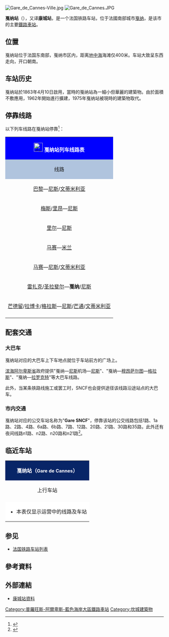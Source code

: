 {{Infobox station
| name          =[[File:Sncf-logo.svg|32x32px]]戛纳站<br>(<span style="font-size:small"> 康城站/坎城站</span> )<br>{{lang|fr|Gare de Cannes}}
| type          = [[法国铁路|法国铁路]]
| image = File:戛纳站(Cannes).jpg
|image_caption = 戛纳站（2012年9月）
| address       = {{FRA}}[[滨海阿尔卑斯省|滨海阿尔卑斯省]][[戛纳|戛纳]]
| latd          = 43
| latm          = 33
| lats          = 14
| latNS         = N
| longd         = 7
| longm         = 01
| longs         = 09
| longEW        = E
| operator = [[File:Sncf-logo.svg|32x32px]]
| coordinates_display = yes
| iso_region    = FR
| line          = 
* [[马赛－文蒂米利亚铁路|马赛－文蒂米利亚铁路]]
| platform      = 2
| tracks        = 3
| elevation = 6米
| opened        = 1863年
| rebuilt =1975年
| closed        = 
| passengers= 约327.9万人次<ref>{{Cite web|url=https://ressources.data.sncf.com/explore/dataset/frequentation-gares/?sort=voyageurs_2014&q=cannes|title=Fréquentation en gares|accessdate=2016-11-30|author=SNCF|date=|language=法语|publisher=SNCF Open Data|archive-date=2016-12-20|archive-url=https://web.archive.org/web/20161220050823/https://ressources.data.sncf.com/explore/dataset/frequentation-gares/?sort=voyageurs_2014&q=cannes|dead-url=no}}</ref>
| pass_year= 2015年
| ADA                 = Yes
| station_type = 客运车站
| connections = 
* 滨海阿尔卑斯省城际客运
* 戛纳城市公共交通
| services = [[TGV|TGV]]<br>iDTGV<br>Intercités<br>TER
}}

[[Image:Gare_de_Cannes-Ville.jpg|thumb]]
[[Image:Gare_de_Cannes.JPG|thumb]]

'''戛纳站'''（{{lang-fr|Gare de Cannes}}），又译'''康城站'''，是一个法国铁路车站，位于法國南部城市[[戛纳|戛纳]]，是该市的主要[[鐵路|鐵路]][[車站|車站]]。

==位置==

戛纳站位于法国东南部，戛纳市区内，距离[[地中海|地中海]]海滩仅400米。车站大致呈东西走向，开口朝南。

==车站历史==

戛纳站於1863年4月10日啟用，當時的戛纳站為一細小但華麗的建築物。由於面積不敷應用，1962年開始進行擴建，1975年戛纳站被現時的建築物取代。

== 停靠线路 ==
以下列车线路在戛纳站停靠<ref>{{Cite web|url=http://www.sncf.com/fr/gare/horaires/cannes|title=戛纳站实时列车时刻表|accessdate=2016-04-03|author=SNCF|date=|language=法语|publisher=SNCF|deadurl=yes|archiveurl=https://web.archive.org/web/20160323224640/http://www.sncf.com/fr/gare/horaires/cannes|archivedate=2016年3月23日|df=}}</ref>：
{| class="wikitable mw-collapsible" 
|colspan="5" style="background:#0000FF" align="center" |[[File:Sncf-logo.svg|28x28px]] <font color=#FFFFFF>'''戛纳站列车线路表'''</font>
|-
!style="background:#B0C4DE"| 线路
!style="background:#B0C4DE"|车种
!style="background:#B0C4DE"|上一站
!style="background:#B0C4DE"|下一站
!style="background:#B0C4DE"|大致运行频率{{noteTag|name=noteA}}
|-
|[[巴黎里昂车站|巴黎]]—[[尼斯城站|尼斯]]/[[文蒂米利亚站|文蒂米利亚]]
|align="center" |'''TGV'''{{noteTag|name=noteB}}
|[[圣拉斐尔站|圣拉斐尔]]
|[[昂蒂布站|昂蒂布]]
|每天7趟左右
|-
|[[梅斯城站|梅斯]]/[[里昂帕尔迪厄站|里昂]]—[[尼斯城站|尼斯]]
|rowspan="2" align="center"|'''TGV'''
|[[圣拉斐尔站|圣拉斐尔]]
|[[昂蒂布站|昂蒂布]]
|每天3趟左右
|-
|[[里尔欧洲站|里尔]]—[[尼斯城站|尼斯]]
|[[圣拉斐尔站|圣拉斐尔]]
|[[昂蒂布站|昂蒂布]]
|每周3趟左右
|-
|[[马赛圣夏勒站|马赛]]—[[米兰中央车站|米兰]]
|align="center"|'''Thello'''
|[[圣拉斐尔站|圣拉斐尔]]
|[[昂蒂布站|昂蒂布]]
|每天1趟
|-
|[[马赛圣夏勒站|马赛]]—[[尼斯城站|尼斯]]/[[文蒂米利亚站|文蒂米利亚]]
| rowspan="3" align="center" |[[File:Logo_TER.svg|37x37px]]
|[[圣拉斐尔站|圣拉斐尔]]
|[[昂蒂布站|昂蒂布]]
|每天8趟左右
|-
|[[雷扎克站|雷扎克]]/[[圣拉斐尔站|圣拉斐尔]]—'''戛纳'''/[[尼斯城站|尼斯]]
|[[戛纳拉博卡站|戛纳拉博卡]]
|[[胡安瓦洛里湾站|胡安瓦洛里湾]]
|每天10趟左右
|-
|[[芒德留拉纳普勒站|芒德留]]/[[戛纳拉博卡站|拉博卡]]/[[格拉斯站|格拉斯]]—[[尼斯城站|尼斯]]/[[芒通站|芒通]]/[[文蒂米利亚站|文蒂米利亚]]
|[[戛纳拉博卡站|戛纳拉博卡]]/[[勒博斯凯站|勒博斯凯]]
|[[胡安瓦洛里湾站|胡安瓦洛里湾]]
|每天25趟左右
|-
|colspan="5" style="background:#FFFFFF"|{{noteFoot|1=
{{noteTag|name=noteA|1=在本栏中，往返1次为"1趟"；除特别标明外，其数据仅工作日有效，周末及节假日列车数量可能会减少或停运}}
{{noteTag|name=noteB|1=iDTGV列车的车票需要在网上购买，车站内及自动售票机上不出售}}
}}
|}

==配套交通==

===大巴车===

戛纳站对应的大巴车上下车地点就位于车站前方的广场上。

[[滨海阿尔卑斯省|滨海阿尔卑斯省]]政府提供"戛纳—[[尼斯|尼斯]]机场—[[尼斯|尼斯]]"、"戛纳—[[穆昂萨尔图_(滨海阿尔卑斯省)|穆昂萨尔图]]—[[格拉斯|格拉斯]]"、"戛纳—[[西亚尼河畔拉罗屈埃特|拉罗克特]]"等大巴车线路。

此外，当某条铁路线施工或罢工时，SNCF也会提供途径该线路沿途站点的大巴车。

===市内交通===

戛纳站对应的公交车站名称为"'''Gare SNCF'''"，停靠该站的公交线路包括1路、1a路、2路、4路、6a路、6b路、7路、12路、20路、21路、30路和35路，此外还有夜间线路n1路、n2路、n20路和n21路<ref>{{Cite web|url=http://www.palmbus.fr/wp-content/uploads/2015/02/Plan_GSNCF_Cannes.jpg|title=戛纳站附近公交线路地图|accessdate=2016-04-03|author=palmbus(戛纳城市公共交通公司)|date=|language=法语|publisher=|deadurl=yes|archiveurl=https://web.archive.org/web/20160403153241/http://www.palmbus.fr/wp-content/uploads/2015/02/Plan_GSNCF_Cannes.jpg|archivedate=2016-04-03}}</ref>。
==临近车站==

{|class="wikitable mw-collapsible" style="margin: 0 auto; width:42em;"
|colspan="3" style="background:#082567" align="center"|<font color=#FFFFFF>'''戛纳站（<span style="font-size:11pt;">Gare de Cannes</span>）'''</font>
|-
!上行车站
!线路
!下行车站
|-
|align="center" |{{link-fr|戛纳拉博卡站|Gare de Cannes-La-Bocca}}
|align="center" |'''[[马赛－文蒂米利亚铁路|马赛－文蒂米利亚铁路]]'''
|align="center" |{{link-fr|胡安瓦洛里湾站|Gare de Golfe-Juan-Vallauris}}
|-
|colspan="3" style="background:#FFFFFF"|
*本表仅显示运营中的线路及车站
|}

==参见==
* [[法国铁路车站列表|法国铁路车站列表]]

==參考資料==
{{reflist}}

==外部連結==
*[http://christophe.lachenal.free.fr/francais/infos/gare_france/fr_gare_cannes.htm 康城站資料] {{Wayback|url=http://christophe.lachenal.free.fr/francais/infos/gare_france/fr_gare_cannes.htm |date=20110718205731 }}

{{法國主要火車站列表}}

[[Category:普羅旺斯-阿爾卑斯-藍色海岸大區鐵路車站|Category:普羅旺斯-阿爾卑斯-藍色海岸大區鐵路車站]]
[[Category:坎城建築物|Category:坎城建築物]]